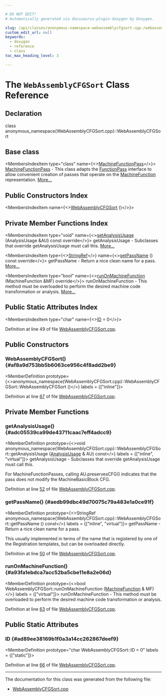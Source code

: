 ```yaml
---

# DO NOT EDIT!
# Automatically generated via docusaurus-plugin-doxygen by Doxygen.

slug: /api/classes/anonymous-namespace-webassemblycfgsort-cpp-/webassemblycfgsort
custom_edit_url: null
keywords:
  - doxygen
  - reference
  - class
toc_max_heading_level: 3

---
```





# The `WebAssemblyCFGSort` Class Reference

<DoxygenPage pluginConfig={pluginConfig}>



## Declaration

<CodeBlock>class anonymous_namespace{WebAssemblyCFGSort.cpp}::WebAssemblyCFGSort</CodeBlock>

## Base class

<MembersIndex>

<MembersIndexItem
  type="class"
  name={<><a href="/docs/api/classes/llvm/machinefunctionpass">MachineFunctionPass</a></>}>
<a href="/docs/api/classes/llvm/machinefunctionpass">MachineFunctionPass</a> - This class adapts the <a href="/docs/api/classes/llvm/functionpass">FunctionPass</a> interface to allow convenient creation of passes that operate on the <a href="/docs/api/classes/llvm/machinefunction">MachineFunction</a> representation. <a href="/docs/api/classes/llvm/machinefunctionpass/#details">More...</a>
</MembersIndexItem>

</MembersIndex>

## Public Constructors Index

<MembersIndex>

<MembersIndexItem
  name={<><a href="#af8a9d753bb5b6063ce956c4f8add2be9">WebAssemblyCFGSort</a> ()</>}>
</MembersIndexItem>

</MembersIndex>

## Private Member Functions Index

<MembersIndex>

<MembersIndexItem
  type="void"
  name={<><a href="#adc05539ca99de43711caac7eff4adcc9">getAnalysisUsage</a> (AnalysisUsage &amp;AU) const override</>}>
getAnalysisUsage - Subclasses that override getAnalysisUsage must call this. <a href="#adc05539ca99de43711caac7eff4adcc9">More...</a>
</MembersIndexItem>

<MembersIndexItem
  type={<><a href="/docs/api/classes/llvm/stringref">StringRef</a></>}
  name={<><a href="#aedb99dbc49d70075c79a483e1a0ce91f">getPassName</a> () const override</>}>
getPassName - Return a nice clean name for a pass. <a href="#aedb99dbc49d70075c79a483e1a0ce91f">More...</a>
</MembersIndexItem>

<MembersIndexItem
  type="bool"
  name={<><a href="#a93fa1ebdca7acc52ba5cbe11e8a2e06d">runOnMachineFunction</a> (MachineFunction &amp;MF) override</>}>
runOnMachineFunction - This method must be overloaded to perform the desired machine code transformation or analysis. <a href="#a93fa1ebdca7acc52ba5cbe11e8a2e06d">More...</a>
</MembersIndexItem>

</MembersIndex>

## Public Static Attributes Index

<MembersIndex>

<MembersIndexItem
  type="char"
  name={<><a href="#ad89ee38169b1f0a3a14cc262867deef9">ID</a> = 0</>}>
</MembersIndexItem>

</MembersIndex>


Definition at line 49 of file <a href="/docs/api/files/lib/lib/target/lib/target/webassembly/webassemblycfgsort-cpp">WebAssemblyCFGSort.cpp</a>.

<SectionDefinition>

## Public Constructors

### WebAssemblyCFGSort() {#af8a9d753bb5b6063ce956c4f8add2be9}

<MemberDefinition
  prototype={<>anonymous&#95;namespace&#123;WebAssemblyCFGSort.cpp&#125;::WebAssemblyCFGSort::WebAssemblyCFGSort ()</>}
  labels = {["inline"]}>

Definition at line <a href="/docs/api/files/lib/lib/target/lib/target/webassembly/webassemblycfgsort-cpp/#l00067">67</a> of file <a href="/docs/api/files/lib/lib/target/lib/target/webassembly/webassemblycfgsort-cpp">WebAssemblyCFGSort.cpp</a>.
</MemberDefinition>

</SectionDefinition>

<SectionDefinition>

## Private Member Functions

### getAnalysisUsage() {#adc05539ca99de43711caac7eff4adcc9}

<MemberDefinition
  prototype={<>void anonymous&#95;namespace&#123;WebAssemblyCFGSort.cpp&#125;::WebAssemblyCFGSort::getAnalysisUsage (<a href="/docs/api/classes/llvm/analysisusage">AnalysisUsage</a> &amp; AU) const</>}
  labels = {["inline", "virtual"]}>
getAnalysisUsage - Subclasses that override getAnalysisUsage must call this.

For MachineFunctionPasses, calling AU.preservesCFG() indicates that the pass does not modify the MachineBasicBlock CFG.

Definition at line <a href="/docs/api/files/lib/lib/target/lib/target/webassembly/webassemblycfgsort-cpp/#l00052">52</a> of file <a href="/docs/api/files/lib/lib/target/lib/target/webassembly/webassemblycfgsort-cpp">WebAssemblyCFGSort.cpp</a>.
</MemberDefinition>

### getPassName() {#aedb99dbc49d70075c79a483e1a0ce91f}

<MemberDefinition
  prototype={<>StringRef anonymous&#95;namespace&#123;WebAssemblyCFGSort.cpp&#125;::WebAssemblyCFGSort::getPassName () const</>}
  labels = {["inline", "virtual"]}>
getPassName - Return a nice clean name for a pass.

This usually implemented in terms of the name that is registered by one of the Registration templates, but can be overloaded directly.

Definition at line <a href="/docs/api/files/lib/lib/target/lib/target/webassembly/webassemblycfgsort-cpp/#l00050">50</a> of file <a href="/docs/api/files/lib/lib/target/lib/target/webassembly/webassemblycfgsort-cpp">WebAssemblyCFGSort.cpp</a>.
</MemberDefinition>

### runOnMachineFunction() {#a93fa1ebdca7acc52ba5cbe11e8a2e06d}

<MemberDefinition
  prototype={<>bool WebAssemblyCFGSort::runOnMachineFunction (<a href="/docs/api/classes/llvm/machinefunction">MachineFunction</a> &amp; MF)</>}
  labels = {["virtual"]}>
runOnMachineFunction - This method must be overloaded to perform the desired machine code transformation or analysis.

Definition at line <a href="/docs/api/files/lib/lib/target/lib/target/webassembly/webassemblycfgsort-cpp/#l00063">63</a> of file <a href="/docs/api/files/lib/lib/target/lib/target/webassembly/webassemblycfgsort-cpp">WebAssemblyCFGSort.cpp</a>.
</MemberDefinition>

</SectionDefinition>

<SectionDefinition>

## Public Static Attributes

### ID {#ad89ee38169b1f0a3a14cc262867deef9}

<MemberDefinition
  prototype="char WebAssemblyCFGSort::ID = 0"
  labels = {["static"]}>

Definition at line <a href="/docs/api/files/lib/lib/target/lib/target/webassembly/webassemblycfgsort-cpp/#l00066">66</a> of file <a href="/docs/api/files/lib/lib/target/lib/target/webassembly/webassemblycfgsort-cpp">WebAssemblyCFGSort.cpp</a>.
</MemberDefinition>

</SectionDefinition>

<hr/>

The documentation for this class was generated from the following file:

<ul>
<li><a href="/docs/api/files/lib/lib/target/lib/target/webassembly/webassemblycfgsort-cpp">WebAssemblyCFGSort.cpp</a></li>
</ul>

</DoxygenPage>
